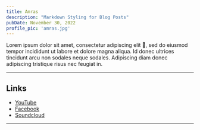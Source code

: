 ```yaml
---
title: Amras
description: "Markdown Styling for Blog Posts"
pubDate: November 30, 2022
profile_pic: 'amras.jpg'
---
```


<BlogImage src={Dog} alt="Beagle Dog by Jules D. on Unsplash" />

Lorem ipsum dolor sit amet, consectetur adipiscing elit 🤣, sed do eiusmod tempor incididunt ut labore et dolore magna aliqua. Id donec ultrices tincidunt arcu non sodales neque sodales. Adipiscing diam donec adipiscing tristique risus nec feugiat in.

---

## Links

- [YouTube](https://youtube.com)
- [Facebook](https://facebook.com)
- [Soundcloud](https://soundcloud.com)

---
